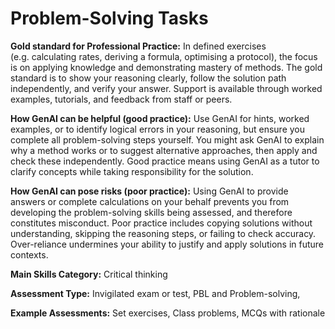 # Problem-Solving Tasks

**Gold standard for Professional Practice:** In defined exercises (e.g. calculating rates, deriving a formula, optimising a protocol), the focus is on applying knowledge and demonstrating mastery of methods. The gold standard is to show your reasoning clearly, follow the solution path independently, and verify your answer. Support is available through worked examples, tutorials, and feedback from staff or peers. 

**How GenAI can be helpful (good practice):** Use GenAI for hints, worked examples, or to identify logical errors in your reasoning, but ensure you complete all problem-solving steps yourself. You might ask GenAI to explain why a method works or to suggest alternative approaches, then apply and check these independently. Good practice means using GenAI as a tutor to clarify concepts while taking responsibility for the solution.

**How GenAI can pose risks (poor practice):** Using GenAI to provide answers or complete calculations on your behalf prevents you from developing the problem-solving skills being assessed,  and therefore constitutes misconduct. Poor practice includes copying solutions without understanding, skipping the reasoning steps, or failing to check accuracy. Over-reliance undermines your ability to justify and apply solutions in future contexts.

**Main Skills Category:** Critical thinking

**Assessment Type:** Invigilated exam or test, PBL and Problem-solving, 

**Example Assessments:** Set exercises, Class problems, MCQs with rationale